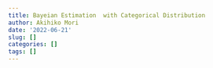 ```yaml
---
title: Bayeian Estimation  with Categorical Distribution
author: Akihiko Mori
date: '2022-06-21'
slug: []
categories: []
tags: []
---
```

